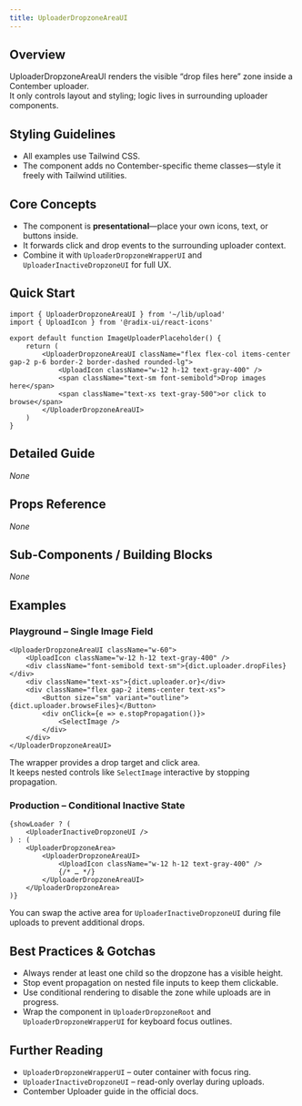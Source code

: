 ```yaml
---
title: UploaderDropzoneAreaUI
---
```


<!-- Edited by human: false -->
<!-- Examples count: 6 -->
<!-- Source examples: 0 -->
<!-- Playground examples: 2 -->
<!-- External examples: 4 -->
<!-- Import examples: 5 -->

## Overview
UploaderDropzoneAreaUI renders the visible “drop files here” zone inside a Contember uploader.  
It only controls layout and styling; logic lives in surrounding uploader components.

## Styling Guidelines
* All examples use Tailwind CSS.  
* The component adds no Contember-specific theme classes—style it freely with Tailwind utilities.

## Core Concepts
* The component is **presentational**—place your own icons, text, or buttons inside.  
* It forwards click and drop events to the surrounding uploader context.  
* Combine it with `UploaderDropzoneWrapperUI` and `UploaderInactiveDropzoneUI` for full UX.

## Quick Start
```tsx
import { UploaderDropzoneAreaUI } from '~/lib/upload'
import { UploadIcon } from '@radix-ui/react-icons'

export default function ImageUploaderPlaceholder() {
	return (
		<UploaderDropzoneAreaUI className="flex flex-col items-center gap-2 p-6 border-2 border-dashed rounded-lg">
			<UploadIcon className="w-12 h-12 text-gray-400" />
			<span className="text-sm font-semibold">Drop images here</span>
			<span className="text-xs text-gray-500">or click to browse</span>
		</UploaderDropzoneAreaUI>
	)
}
```

## Detailed Guide
_None_

## Props Reference
_None_

## Sub-Components / Building Blocks
_None_

## Examples

### Playground – Single Image Field
```tsx
<UploaderDropzoneAreaUI className="w-60">
	<UploadIcon className="w-12 h-12 text-gray-400" />
	<div className="font-semibold text-sm">{dict.uploader.dropFiles}</div>
	<div className="text-xs">{dict.uploader.or}</div>
	<div className="flex gap-2 items-center text-xs">
		<Button size="sm" variant="outline">{dict.uploader.browseFiles}</Button>
		<div onClick={e => e.stopPropagation()}>
			<SelectImage />
		</div>
	</div>
</UploaderDropzoneAreaUI>
```
The wrapper provides a drop target and click area.  
It keeps nested controls like `SelectImage` interactive by stopping propagation.

### Production – Conditional Inactive State
```tsx
{showLoader ? (
	<UploaderInactiveDropzoneUI />
) : (
	<UploaderDropzoneArea>
		<UploaderDropzoneAreaUI>
			<UploadIcon className="w-12 h-12 text-gray-400" />
			{/* … */}
		</UploaderDropzoneAreaUI>
	</UploaderDropzoneArea>
)}
```
You can swap the active area for `UploaderInactiveDropzoneUI` during file uploads to prevent additional drops.

## Best Practices & Gotchas
* Always render at least one child so the dropzone has a visible height.  
* Stop event propagation on nested file inputs to keep them clickable.  
* Use conditional rendering to disable the zone while uploads are in progress.  
* Wrap the component in `UploaderDropzoneRoot` and `UploaderDropzoneWrapperUI` for keyboard focus outlines.

## Further Reading
* `UploaderDropzoneWrapperUI` – outer container with focus ring.  
* `UploaderInactiveDropzoneUI` – read-only overlay during uploads.  
* Contember Uploader guide in the official docs.

<!-- End of Generated Documentation -->